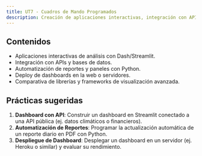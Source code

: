 ```yaml
---
title: UT7 - Cuadros de Mando Programados
description: Creación de aplicaciones interactivas, integración con APIs y despliegue de dashboards.
---
```


## Contenidos

-   Aplicaciones interactivas de análisis con Dash/Streamlit.
-   Integración con APIs y bases de datos.
-   Automatización de reportes y paneles con Python.
-   Deploy de dashboards en la web o servidores.
-   Comparativa de librerías y frameworks de visualización avanzada.

## Prácticas sugeridas

1.  **Dashboard con API**: Construir un dashboard en Streamlit conectado a una API pública (ej. datos climáticos o financieros).
2.  **Automatización de Reportes**: Programar la actualización automática de un reporte diario en PDF con Python.
3.  **Despliegue de Dashboard**: Desplegar un dashboard en un servidor (ej. Heroku o similar) y evaluar su rendimiento.